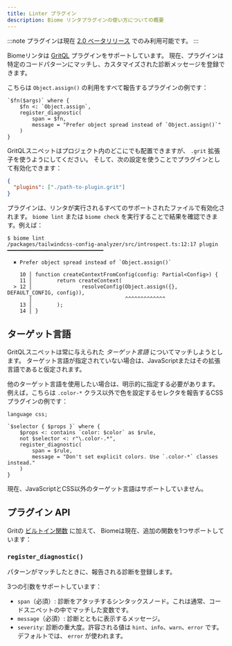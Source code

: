 ```yaml
---
title: Linter プラグイン
description: Biome リンタプラグインの使い方についての概要
---
```


:::note
プラグインは現在 [2.0 ベータリリース](/blog/biome-v2-0-beta) でのみ利用可能です。
:::

Biomeリンタは [GritQL](/reference/gritql/) プラグインをサポートしています。
現在、プラグインは特定のコードパターンにマッチし、カスタマイズされた診断メッセージを登録できます。

こちらは `Object.assign()` の利用をすべて報告するプラグインの例です：

```grit
`$fn($args)` where {
    $fn <: `Object.assign`,
    register_diagnostic(
        span = $fn,
        message = "Prefer object spread instead of `Object.assign()`"
    )
}
```

GritQLスニペットはプロジェクト内のどこにでも配置できますが、 `.grit` 拡張子を使うようにしてください。
そして、次の設定を使うことでプラグインとして有効化できます：

```json name="biome.json"
{
  "plugins": ["./path-to-plugin.grit"]
}
```

プラグインは、リンタが実行されるすべてのサポートされたファイルで有効化されます。
`biome lint` または `biome check` を実行することで結果を確認できます。例えば：

```shell
$ biome lint
/packages/tailwindcss-config-analyzer/src/introspect.ts:12:17 plugin ━━━━━━━━━━━━━━━━━━━━━━━━━━━━━━━

  ✖ Prefer object spread instead of `Object.assign()`

    10 │ function createContextFromConfig(config: Partial<Config>) {
    11 │        return createContext(
  > 12 │                resolveConfig(Object.assign({}, DEFAULT_CONFIG, config)),
       │                              ^^^^^^^^^^^^^
    13 │        );
    14 │ }
```

## ターゲット言語

GritQLスニペットは常に与えられた _ターゲット言語_ についてマッチしようとします。
ターゲット言語が指定されていない場合は、JavaScriptまたはその拡張言語であると仮定されます。

他のターゲット言語を使用したい場合は、明示的に指定する必要があります。
例えば，こちらは `.color-*` クラス以外で色を設定するセレクタを報告するCSSプラグインの例です：

```grit
language css;

`$selector { $props }` where {
    $props <: contains `color: $color` as $rule,
    not $selector <: r"\.color-.*",
    register_diagnostic(
        span = $rule,
        message = "Don't set explicit colors. Use `.color-*` classes instead."
    )
}
```

現在、JavaScriptとCSS以外のターゲット言語はサポートしていません。

## プラグイン API

Gritの [ビルトイン関数](https://docs.grit.io/language/functions#built-in-functions) に加えて、
Biomeは現在、追加の関数を1つサポートしています：

### `register_diagnostic()`

パターンがマッチしたときに、報告される診断を登録します。

3つの引数をサポートしています：

- `span`（必須）: 診断をアタッチするシンタックスノード。これは通常、コードスニペットの中でマッチした変数です。
- `message`（必須）: 診断とともに表示するメッセージ。
- `severity`: 診断の重大度。許容される値は `hint`、`info`、`warn`、`error` です。
  デフォルトでは、 `error` が使われます。
